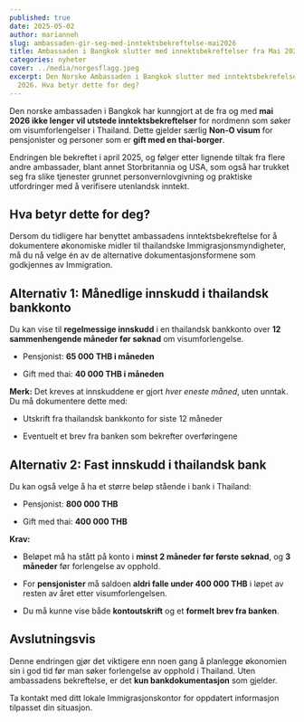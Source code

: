 ```yaml
---
published: true
date: 2025-05-02
author: marianneh
slug: ambassaden-gir-seg-med-inntektsbekreftelse-mai2026
title: Ambassaden i Bangkok slutter med innektsbekreftelser fra Mai 2026
categories: nyheter
cover: ../media/norgesflagg.jpeg
excerpt: Den Norske Ambassaden i Bangkok slutter med inntektsbekrefelser fra Mai
  2026. Hva betyr dette for deg?
---
```

Den norske ambassaden i Bangkok har kunngjort at de fra og med **mai 2026 ikke lenger vil utstede inntektsbekreftelser** for nordmenn som søker om visumforlengelser i Thailand. Dette gjelder særlig **Non-O visum** for pensjonister og personer som er **gift med en thai-borger**.

Endringen ble bekreftet i april 2025, og følger etter lignende tiltak fra flere andre ambassader, blant annet Storbritannia og USA, som også har trukket seg fra slike tjenester grunnet personvernlovgivning og praktiske utfordringer med å verifisere utenlandsk inntekt.

## **Hva betyr dette for deg?**

Dersom du tidligere har benyttet ambassadens inntektsbekreftelse for å dokumentere økonomiske midler til thailandske Immigrasjonsmyndigheter, må du nå velge én av de alternative dokumentasjonsformene som godkjennes av Immigration.

## **Alternativ 1: Månedlige innskudd i thailandsk bankkonto**

Du kan vise til **regelmessige innskudd** i en thailandsk bankkonto over **12 sammenhengende måneder før søknad** om visumforlengelse.

*   Pensjonist: **65 000 THB i måneden**
    
*   Gift med thai: **40 000 THB i måneden**
    

**Merk:** Det kreves at innskuddene er gjort _hver eneste måned_, uten unntak. Du må dokumentere dette med:

*   Utskrift fra thailandsk bankkonto for siste 12 måneder
    
*   Eventuelt et brev fra banken som bekrefter overføringene
    

## **Alternativ 2: Fast innskudd i thailandsk bank**

Du kan også velge å ha et større beløp stående i bank i Thailand:

*   Pensjonist: **800 000 THB**
    
*   Gift med thai: **400 000 THB**
    

**Krav:**

*   Beløpet må ha stått på konto i **minst 2 måneder før første søknad**, og **3 måneder** før forlengelse av opphold.
    
*   For **pensjonister** må saldoen **aldri falle under 400 000 THB** i løpet av resten av året etter visumforlengelsen.
    
*   Du må kunne vise både **kontoutskrift** og et **formelt brev fra banken**.
    

## **Avslutningsvis**

Denne endringen gjør det viktigere enn noen gang å planlegge økonomien sin i god tid før man søker forlengelse av opphold i Thailand. Uten ambassadens bekreftelse, er det **kun bankdokumentasjon** som gjelder.

Ta kontakt med ditt lokale Immigrasjonskontor for oppdatert informasjon tilpasset din situasjon.